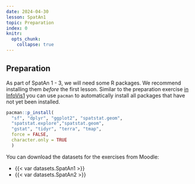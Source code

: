 ```yaml
---
date: 2024-04-30
lesson: SpatAn1
topic: Preparation
index: 0
knitr:
  opts_chunk:
    collapse: true
---
```


## Preparation {#sec-spatan-preparation}

As part of SpatAn 1 - 3, we will need some R packages. We recommend installing them *before* the first lesson. Similar to the preparation exercise [in InfoVis1](#sec-infovis-preparation) you can use `pacman` to automatically install all packages that have not yet been installed.

```r
pacman::p_install(
  "sf", "dplyr", "ggplot2", "spatstat.geom", 
  "spatstat.explore","spatstat.geom",
  "gstat", "tidyr", "terra", "tmap",
  force = FALSE,
  character.only = TRUE
  )
```

You can download the datasets for the exercises from Moodle:

- {{< var datasets.SpatAn1 >}}
- {{< var datasets.SpatAn2 >}}